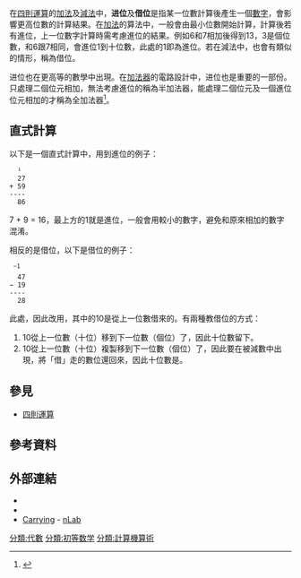 {{Not|进位制}}

在[[四則運算|四則運算]]的[[加法|加法]]及[[減法|減法]]中，'''进位'''及'''借位'''是指某一位數計算後產生一個[[數字|數字]]，會影響更高位數的計算結果。在[[加法|加法]]的算法中，一般會由最小位數開始計算，計算後若有進位，上一位數字計算時需考慮進位的結果。例如6和7相加後得到13，3是個位數，和6跟7相同，會進位1到十位數，此處的1即為進位。若在減法中，也會有類似的情形，稱為借位。

进位也在更高等的數學中出現。在[[加法器|加法器]]的電路設計中，进位也是重要的一部份。只處理二個位元相加，無法考慮進位的稱為半加法器，能處理二個位元及一個進位位元相加的才稱為全加法器<ref name=Mano79>{{Cite book|author=M. Morris Mano|title=Digital Logic and Computer Design|url=https://archive.org/details/digitallogiccomp00mano|publisher=Prentice-Hall|year=1979|isbn=0-13-214510-3|page=[https://archive.org/details/digitallogiccomp00mano/page/119 119]-123}}</ref>。

== 直式計算 ==
以下是一個直式計算中，用到進位的例子：
   ¹
   27
 + 59
 ----
   86
7 + 9 = 16，最上方的1就是進位，一般會用較小的數字，避免和原來相加的數字混淆。 

相反的是借位，以下是借位的例子：
  <sup>−1</sup>
   47
 − 19
 ----
   28
此處{{nobr|1=7 − 9 = −2}}，因此改用{{nobr|1=(10 − 9) + 7 = 8}}，其中的10是從上一位數借來的。有兩種教借位的方式：
# 10從上一位數（十位）移到下一位數（個位）了，因此十位數留下{{nobr|3 − 1}}。
# 10從上一位數（十位）複製移到下一位數（個位）了，因此要在被減數中出現，將「借」走的數位還回來，因此十位數是{{nobr|4 − (1 + 1)}}。

==參見==
* [[四則運算|四則運算]]

==參考資料==
{{reflist}}

== 外部連結 ==
* {{MathWorld | urlname=Carry | title=Carry}}
* {{MathWorld | urlname=Borrow | title=Borrow }}
* [http://ncatlab.org/nlab/show/carrying Carrying] {{Wayback|url=http://ncatlab.org/nlab/show/carrying |date=20160307080233 }} - [[nLab|nLab]]
{{algebra-stub}}

[[分類:代數|分類:代數]]
[[分類:初等数学|分類:初等数学]]
[[分類:計算機算術|分類:計算機算術]]